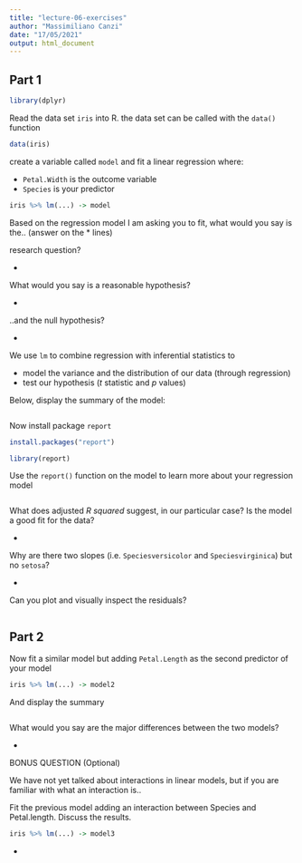 ```yaml
---
title: "lecture-06-exercises"
author: "Massimiliano Canzi"
date: "17/05/2021"
output: html_document
---
```


## Part 1

```r
library(dplyr)
```

Read the data set `iris` into R. the data set can be called with the `data()` function

```r
data(iris)
```

create a variable called `model` and fit a linear regression where: 

* `Petal.Width` is the outcome variable 
* `Species` is your predictor 

```r
iris %>% lm(...) -> model
```

Based on the regression model I am asking you to fit, what would you say is the.. (answer on the * lines)

research question? 

* 

What would you say is a reasonable hypothesis?

* 

..and the null hypothesis? 

* 

We use `lm` to combine regression with inferential statistics to 

* model the variance and the distribution of our data (through regression)
* test our hypothesis (_t_ statistic and _p_ values)

Below, display the summary of the model:

```r

```

Now install package `report`

```r
install.packages("report")
```

```r
library(report)
```

Use the `report()` function on the model to learn more about your regression model

```r

```

What does adjusted _R squared_ suggest, in our particular case? Is the model a good fit for the data?

*

Why are there two slopes (i.e. `Speciesversicolor` and `Speciesvirginica`) but no `setosa`? 

* 

Can you plot and visually inspect the residuals?

```r

```

## Part 2

Now fit a similar model but adding `Petal.Length` as the second predictor of your model

```r
iris %>% lm(...) -> model2
```

And display the summary

```r

```

What would you say are the major differences between the two models?

* 

BONUS QUESTION (Optional)

We have not yet talked about interactions in linear models, but if you are familiar with what an interaction is.. 

Fit the previous model adding an interaction between Species and Petal.length. Discuss the results. 

```r
iris %>% lm(...) -> model3
```

* 